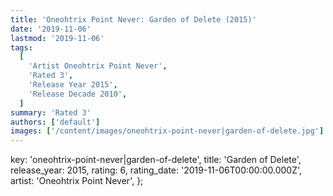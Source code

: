 ```yaml
---
title: 'Oneohtrix Point Never: Garden of Delete (2015)'
date: '2019-11-06'
lastmod: '2019-11-06'
tags:
  [
    'Artist Oneohtrix Point Never',
    'Rated 3',
    'Release Year 2015',
    'Release Decade 2010',
  ]
summary: 'Rated 3'
authors: ['default']
images: ['/content/images/oneohtrix-point-never|garden-of-delete.jpg']
---
```


  key: 'oneohtrix-point-never|garden-of-delete',
  title: 'Garden of Delete',
  release_year: 2015,
  rating: 6,
  rating_date: '2019-11-06T00:00:00.000Z',
  artist: 'Oneohtrix Point Never',
};

<MusicRating data={data} />
